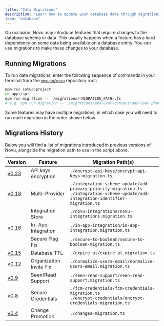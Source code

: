 ```yaml
---
title: "Data Migrations"
description: "Learn how to update your database data through migrations."
icon: "database"
---
```


On occasion, Novu may introduce features that require changes to the database schema or data.
This usually happens when a feature has a hard dependency on some data being available on a database entity.
You can use migrations to make these changes to your database.

## Running Migrations

To run data migrations, enter the following sequence of commands in your terminal from the [`novuhq/novu`](https://github.com/novuhq/novu) repository root:

```bash
npm run setup:project
cd apps/api
npm run migration -- ./migrations/<MIGRATION_PATH>.ts
# e.g. npm run migration -- ./migrations/add-user-contact/add-user-phone.ts
```

Some features may have multiple migrations, in which case you will need to run each migration in the order shown below.

## Migrations History

Below you will find a list of migrations introduced in previous versions of Novu, alongside the migration path to use in the script above.

| Version                                                      | Feature                 | Migration Path(s)                                                                                                                         |
| ------------------------------------------------------------ | ----------------------- | ----------------------------------------------------------------------------------------------------------------------------------------- |
| [v0.23](https://github.com/novuhq/novu/releases/tag/v0.23.0) | API keys encryption     | `./encrypt-api-keys/encrypt-api-keys-migration.ts`                                                                                        |
| [v0.18](https://github.com/novuhq/novu/releases/tag/v0.18.0) | Multi-Provider          | `./integration-scheme-update/add-primary-priority-migration.ts`<br/>`./integration-scheme-update/add-integration-identifier-migration.ts` |
|                                                              | Integration Store       | `./novu-integrations/novu-integrations.migration.ts`                                                                                      |
| [v0.16](https://github.com/novuhq/novu/releases/tag/v0.16.0) | In-App Integration      | `./in-app-integration/in-app-integration.migration.ts`                                                                                    |
|                                                              | Secure Flag Fix         | `./secure-to-boolean/secure-to-boolean-migration.ts`                                                                                      |
| [v0.15](https://github.com/novuhq/novu/releases/tag/v0.15.0) | Database TTL            | `./expire-at/expire-at.migration.ts`                                                                                                      |
| [v0.12](https://github.com/novuhq/novu/releases/tag/v0.12.0) | Organization Invite Fix | `./normalize-users-email/normalize-users-email.migration.ts`                                                                              |
| [v0.9](https://github.com/novuhq/novu/releases/tag/v0.9.0)   | Seen/Read Support       | `./seen-read-support/seen-read-support.migration.ts`                                                                                      |
| [v0.8](https://github.com/novuhq/novu/releases/tag/v0.8.0)   | Secure Credentials      | `./fcm-credentials/fcm-credentials-migration.ts`<br/>`./encrypt-credentials/encrypt-credentials-migration.ts`                             |
| [v0.4](https://github.com/novuhq/novu/releases/tag/v0.4.0)   | Change Promotion        | `./changes-migration.ts`                                                                                                                  |
